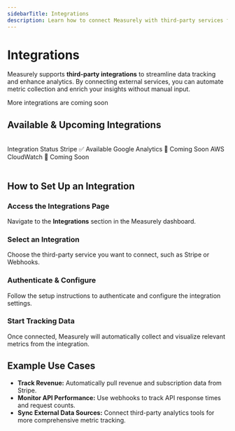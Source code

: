 ```yaml
---
sidebarTitle: Integrations
description: Learn how to connect Measurely with third-party services for seamless data tracking.
---
```



# Integrations

Measurely supports **third-party integrations** to streamline data tracking and enhance analytics. By connecting external services, you can automate metric collection and enrich your insights without manual input.

<Callout type="info">
  More integrations are coming soon
</Callout>

## Available & Upcoming Integrations

<br />
<Table>
  <thead>
    <Table.Tr>
      <Table.Th>Integration</Table.Th>
      <Table.Th>Status</Table.Th>
    </Table.Tr>
  </thead>
  <tbody>
    <Table.Tr>
      <Table.Td>Stripe</Table.Td>
      <Table.Td>✅ Available</Table.Td>
    </Table.Tr>
    <Table.Tr>
      <Table.Td>Google Analytics</Table.Td>
      <Table.Td>🚧 Coming Soon</Table.Td>
    </Table.Tr>
    <Table.Tr>
      <Table.Td>AWS CloudWatch</Table.Td>
      <Table.Td>🚧 Coming Soon</Table.Td>
    </Table.Tr>
  </tbody>
</Table>

## How to Set Up an Integration

<Steps>

### Access the Integrations Page

Navigate to the **Integrations** section in the Measurely dashboard.

### Select an Integration

Choose the third-party service you want to connect, such as Stripe or Webhooks.

### Authenticate & Configure

Follow the setup instructions to authenticate and configure the integration settings.

### Start Tracking Data

Once connected, Measurely will automatically collect and visualize relevant metrics from the integration.

</Steps>

## Example Use Cases

- **Track Revenue:** Automatically pull revenue and subscription data from Stripe.
- **Monitor API Performance:** Use webhooks to track API response times and request counts.
- **Sync External Data Sources:** Connect third-party analytics tools for more comprehensive metric tracking.
